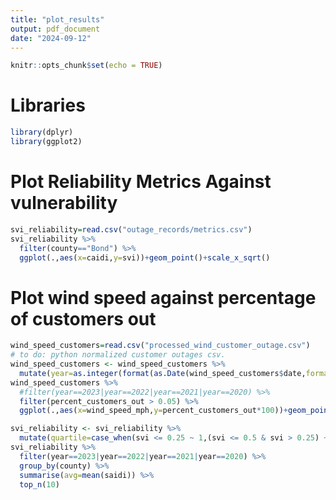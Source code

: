 ```yaml
---
title: "plot_results"
output: pdf_document
date: "2024-09-12"
---
```


```r
knitr::opts_chunk$set(echo = TRUE)
```

# Libraries

```r
library(dplyr)
library(ggplot2)
```

# Plot Reliability Metrics Against vulnerability

```r
svi_reliability=read.csv("outage_records/metrics.csv")
svi_reliability %>%
  filter(county=="Bond") %>%
  ggplot(.,aes(x=caidi,y=svi))+geom_point()+scale_x_sqrt()
```

# Plot wind speed against percentage of customers out
```r
wind_speed_customers=read.csv("processed_wind_customer_outage.csv")
# to do: python normalized customer outages csv.
wind_speed_customers <- wind_speed_customers %>%
  mutate(year=as.integer(format(as.Date(wind_speed_customers$date,format="%m/%d/%Y"),"%Y")))
wind_speed_customers %>%
  #filter(year==2023|year==2022|year==2021|year==2020) %>%
  filter(percent_customers_out > 0.05) %>%
  ggplot(.,aes(x=wind_speed_mph,y=percent_customers_out*100))+geom_point()
```
```r
svi_reliability <- svi_reliability %>%
  mutate(quartile=case_when(svi <= 0.25 ~ 1,(svi <= 0.5 & svi > 0.25) ~ 2,(svi <= 0.75 & svi > 0.5) ~ 3,(svi <= 1 & svi > 0.75) ~ 4))
svi_reliability %>%
  filter(year==2023|year==2022|year==2021|year==2020) %>%
  group_by(county) %>%
  summarise(avg=mean(saidi)) %>%
  top_n(10)
```

